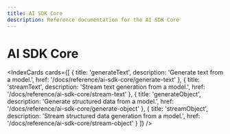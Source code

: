 ```yaml
---
title: AI SDK Core
description: Reference documentation for the AI SDK Core
---
```


# AI SDK Core

<IndexCards
  cards={[
    {
      title: 'generateText',
      description: 'Generate text from a model.',
      href: '/docs/reference/ai-sdk-core/generate-text'
    },
    {
      title: 'streamText',
      description: 'Stream text generation from a model.',
      href: '/docs/reference/ai-sdk-core/stream-text'
    },
    {
      title: 'generateObject',
      description: 'Generate structured data from a model.',
      href: '/docs/reference/ai-sdk-core/generate-object'
    },
    {
      title: 'streamObject',
      description: 'Stream structured data generation from a model.',
      href: '/docs/reference/ai-sdk-core/stream-object'
    }
  ]}
/>
